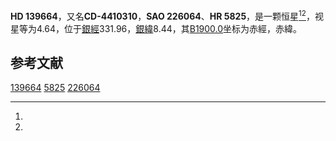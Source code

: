 {{Starbox begin
| name = HD 139664
}}
{{Starbox observe
| epoch = [[J2000.0|J2000.0]]
| constell = {{星座名待查}}<ref name=SIMBAD>{{cite web
 | url=http://simbad.u-strasbg.fr/simbad/sim-id?Ident=HR+5825
 | title=Pulsating variable Star
 | publisher=Centre de Données astronomiques de Strasbourg
 | work=SIMBAD
 | accessdate=2012-07-13
 | archive-date=2020-07-04
 | archive-url=https://web.archive.org/web/20200704015357/http://simbad.u-strasbg.fr/simbad/sim-id?Ident=HR+5825
 | dead-url=no
 }}</ref><ref name=DATA>{{cite web
 | url=http://vizier.u-strasbg.fr/viz-bin/VizieR-5?-out.add=.&-source=5050&-corr=PK=HR&-out.max=9999&HR=5825
 | title=VizieR Detailed Page
 | accessdate=2012-07-13
 | archive-date=2016-03-04
 | archive-url=https://web.archive.org/web/20160304231810/http://vizier.u-strasbg.fr/viz-bin/VizieR-5?-out.add=.&-source=5050&-corr=PK=HR&-out.max=9999&HR=5825
 | dead-url=no
 }}</ref>
| 星官 = 
| ra = {{RA|15|41|11.3}}<ref name=SIMBAD /><ref name=DATA />
| dec = {{DEC|-44|39|40}}<ref name=SIMBAD /><ref name=DATA />
| appmag_v = 4.64<ref name=SIMBAD /><ref name=DATA />
}}
{{Starbox character
| class = F5IV-V<ref name=SIMBAD /><ref name=DATA />
| b-v = 0.4<ref name=SIMBAD /><ref name=DATA />
| u-b = -0.03<ref name=SIMBAD /><ref name=DATA />
| r-i = 0.2<ref name=SIMBAD /><ref name=DATA />
| variable = 
}}
{{Starbox astrometry
| radial_v = -0.03
| prop_mo_ra = -5
| parallax = 0.06
| p_error = 
}}
{{Starbox catalog
| names =CD-4410310，[[SAO星表|SAO]] 226064，[[HD星表|HD]] 139664，[[HR星表|HR]] 5825}}
{{Starbox reference |Simbad=HR+5825}}
{{Starbox end}}

'''HD 139664'''，又名'''CD-4410310'''，'''SAO 226064'''、'''HR 5825'''，是一颗恒星<ref name=SIMBAD /><ref name=DATA />，视星等为4.64，位于[[銀道座標系|銀經]]331.96，[[銀道座標系|銀緯]]8.44，其[[B1900.0|B1900.0]]坐标为赤經{{RA|15|34|18.7}}，赤緯{{DEC|-44|8.44|48}}。

== 参考文献 ==
{{reflist}}

{{star-stub}}

[[Category:HD和HDE天體|139664]]
[[Category:HR天體|5825]]
[[Category:SAO天體|226064]]